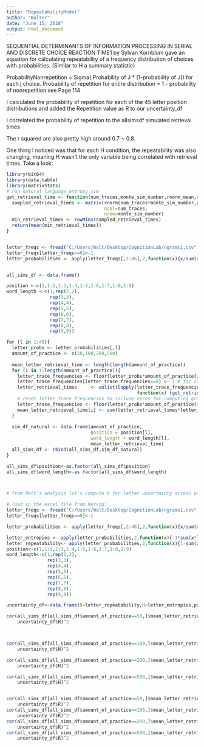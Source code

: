 ---
title: "RepeatabilityModel"
author: "Walter"
date: "June 15, 2018"
output: html_document
---

SEQUENTIAL DETERMINANTS OF INFORMATION PROCESSING IN SERIAL AND DISCRETE CHOICE REACTION TIME1 by Sylvan Kornblum gave an equation for calculating repeatability
of a frequency distribution of choices with probabilities.  (Similar to H a summary statistic)   

ProbabilityNonrepetition = Sigma( Probability of J * (1-probability of J))
for each j  choice.   Probability of repetition for entire distribution =
1 - probability of nonrepetition 
see Page 114

I calculated the probability of repetition for each of the 45 letter position distributions and added the Repetition value as R to our uncertainty_df

I correlated the probability of repetition to the allsimsdf simulated retrieval times

The r squared are also pretty high around 0.7 ~ 0.8.  

One thing I noticed was that for each H condition, the repeatability was also changing,
meaning H wasn't the only variable being correlated with retrieval times.
Take a look:


```{r}
library(bit64)
library(data.table)
library(matrixStats)
# run natural language entropy sim
get_retrieval_time <- function(num_traces,monte_sim_number,rnorm_mean,rnorm_sd) {
  sampled_retrieval_times <- matrix(rnorm(num_traces*monte_sim_number,rnorm_mean,rnorm_sd),
                                    ncol=num_traces,
                                    nrow=monte_sim_number)
  min_retrieval_times <- rowMins(sampled_retrieval_times)
  return(mean(min_retrieval_times))
}


letter_freqs <- fread("C:/Users/Walt/Desktop/CognitionLab/ngrams1.csv",integer64="numeric")
letter_freqs[letter_freqs==0]<-1
letter_probabilities <- apply(letter_freqs[,2:46],2,function(x){x/sum(x)})


all_sims_df <- data.frame()

position <-c(1,1:2,1:3,1:4,1:5,1:6,1:7,1:8,1:9)
word_length <-c(1,rep(2,2),
                rep(3,3),
                rep(4,4),
                rep(5,5),
                rep(6,6),
                rep(7,7),
                rep(8,8),
                rep(9,9))

for (l in 1:45){
  letter_probs <- letter_probabilities[,l]
  amount_of_practice <- c(50,100,200,500)
  
  mean_letter_retrieval_time <- length(length(amount_of_practice))
  for (i in 1:length(amount_of_practice)){
    letter_trace_frequencies <- floor(letter_probs*amount_of_practice[i])
    letter_trace_frequencies[letter_trace_frequencies==0] <- 1 # for convenience, we always assume there is 1 trace
    letter_retrieval_times     <- unlist(lapply(letter_trace_frequencies,
                                                function(x) {get_retrieval_time(x,100,500,100)}))
    # reset letter_trace_frequencies to include zeros for computing grand_mean
    letter_trace_frequencies <- floor(letter_probs*amount_of_practice[i])
    mean_letter_retrieval_time[i] <- sum(letter_retrieval_times*letter_trace_frequencies)/sum(letter_trace_frequencies)
  }
  
  sim_df_natural <- data.frame(amount_of_practice,
                               position = position[l],
                               word_length = word_length[l],
                               mean_letter_retrieval_time)
  all_sims_df <- rbind(all_sims_df,sim_df_natural)
}

all_sims_df$position<-as.factor(all_sims_df$position)
all_sims_df$word_length<-as.factor(all_sims_df$word_length)



# from Matt's analysis let's compute H for letter uncertainty across position and word length

# load in the excel file from Norvig:
letter_freqs <- fread("C:/Users/Walt/Desktop/CognitionLab/ngrams1.csv",integer64="numeric")
letter_freqs[letter_freqs==0]<-1

letter_probabilities <- apply(letter_freqs[,2:46],2,function(x){x/sum(x)})

letter_entropies <- apply(letter_probabilities,2,function(x){-1*sum(x*log2(x))})
letter_repeatability<- apply(letter_probabilities,2,function(x){1-sum(x*(1-x))})
position<-c(1,1:2,1:3,1:4,1:5,1:6,1:7,1:8,1:9)
word_length<-c(1,rep(2,2),
               rep(3,3),
               rep(4,4),
               rep(5,5),
               rep(6,6),
               rep(7,7),
               rep(8,8),
               rep(9,9))

uncertainty_df<-data.frame(R=letter_repeatability,H=letter_entropies,position,word_length)

cor(all_sims_df[all_sims_df$amount_of_practice==50,]$mean_letter_retrieval_time,
    uncertainty_df$H)^2



cor(all_sims_df[all_sims_df$amount_of_practice==100,]$mean_letter_retrieval_time,
    uncertainty_df$H)^2

cor(all_sims_df[all_sims_df$amount_of_practice==200,]$mean_letter_retrieval_time,
    uncertainty_df$H)^2

cor(all_sims_df[all_sims_df$amount_of_practice==500,]$mean_letter_retrieval_time,
    uncertainty_df$H)^2


cor(all_sims_df[all_sims_df$amount_of_practice==50,]$mean_letter_retrieval_time,
    uncertainty_df$R)^2
cor(all_sims_df[all_sims_df$amount_of_practice==100,]$mean_letter_retrieval_time,
    uncertainty_df$R)^2
cor(all_sims_df[all_sims_df$amount_of_practice==200,]$mean_letter_retrieval_time,
    uncertainty_df$R)^2
cor(all_sims_df[all_sims_df$amount_of_practice==500,]$mean_letter_retrieval_time,
    uncertainty_df$R)^2

```

